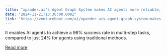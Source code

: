 ```yaml
---
title: "xpander.ai’s Agent Graph System makes AI agents more reliable, gives them info step-by-step"
date: "2024-11-21T13:30:00.000Z"
link: "https://venturebeat.com/ai/xpander-ais-agent-graph-system-makes-ai-agents-more-reliable-by-giving-them-info-step-by-step/"
---
```


It enables AI agents to achieve a 98% success rate in multi-step tasks, compared to just 24% for agents using traditional methods.

[Read more](https://venturebeat.com/ai/xpander-ais-agent-graph-system-makes-ai-agents-more-reliable-by-giving-them-info-step-by-step/)
